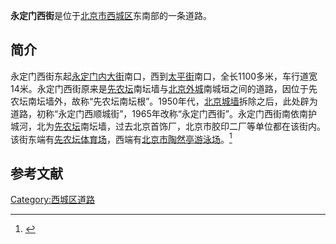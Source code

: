 {{Coord|39.872403|116.3935631|type:landmark_region:CN-11_source:GoogleMaps|display=title}}
{{Infobox China Road
|路牌类型 = Beijing
|道路方向 = WE
|中文道路名称 = 永定门西街
|道路名称拼音 = YONGDINGMEN XIJIE
|图片 =
|图片说明 = 
|道路属性 = 
|道路总长度 = 
|车速限制 = 
|行车线数量 = 
|所在地区 = [[北京市|北京市]][[西城区|西城区]]
|起点 =[[永定门内大街|永定门内大街]]南口
|终点 =[[太平街_(西城区)|太平街]]南口
|路段主要建筑 =[[北京市人力资源和社会保障局|北京市人力资源和社会保障局]]<br>[[北京教育学院|北京教育学院]]宣武分院<br>[[北京先农坛体育场|北京先农坛体育场]]
}}

'''永定门西街'''是位于[[北京市|北京市]][[西城区|西城区]]东南部的一条道路。

==简介==
永定门西街东起[[永定门内大街|永定门内大街]]南口，西到[[太平街_(西城区)|太平街]]南口，全长1100多米，车行道宽14米。永定门西街原来是[[先农坛|先农坛]]南坛墙与[[北京外城|北京外城]]南城垣之间的道路，因位于先农坛南坛墙外，故称“先农坛南坛根”。1950年代，[[北京城墙|北京城墙]]拆除之后，此处辟为道路，初称“永定门西顺城街”，1965年改称“永定门西街”。永定门西街南依南护城河，北为[[先农坛|先农坛]]南坛墙，过去北京首饰厂，北京市胶印二厂等单位都在该街内。该街东端有[[先农坛体育场|先农坛体育场]]，西端有[[北京市陶然亭游泳场|北京市陶然亭游泳场]]。<ref name=gwy>{{Cite web |url=http://www.scio.gov.cn/zt2008/2008bjay/djtc/wbjhc/200802/t150439.htm |title=第五章——画角重檐，国务院新闻办网，2008-02-25 |access-date=2013-12-29 |archive-date=2015-09-24 |archive-url=https://web.archive.org/web/20150924095409/http://www.scio.gov.cn/zt2008/2008bjay/djtc/wbjhc/200802/t150439.htm |dead-url=no }}</ref>

==参考文献==
{{reflist}}

[[Category:西城区道路|Category:西城区道路]]